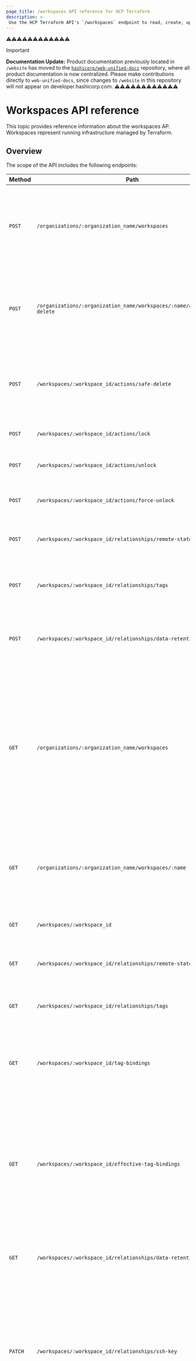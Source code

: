 ```yaml
---
page_title: /workspaces API reference for HCP Terraform
description: >-
 Use the HCP Terraform API's `/workspaces` endpoint to read, create, update, lock, unlock, and delete workspaces and manage SSH keys, tags, and remote state consumers.
---
```


⚠️⚠️⚠️⚠️⚠️⚠️⚠️⚠️⚠️⚠️⚠️⚠️
> [!IMPORTANT]  
> **Documentation Update:** Product documentation previously located in `/website` has moved to the [`hashicorp/web-unified-docs`](https://github.com/hashicorp/web-unified-docs) repository, where all product documentation is now centralized. Please make contributions directly to `web-unified-docs`, since changes to `/website` in this repository will not appear on developer.hashicorp.com.
⚠️⚠️⚠️⚠️⚠️⚠️⚠️⚠️⚠️⚠️⚠️⚠️

[200]: https://developer.mozilla.org/en-US/docs/Web/HTTP/Status/200

[201]: https://developer.mozilla.org/en-US/docs/Web/HTTP/Status/201

[202]: https://developer.mozilla.org/en-US/docs/Web/HTTP/Status/202

[204]: https://developer.mozilla.org/en-US/docs/Web/HTTP/Status/204

[400]: https://developer.mozilla.org/en-US/docs/Web/HTTP/Status/400

[401]: https://developer.mozilla.org/en-US/docs/Web/HTTP/Status/401

[403]: https://developer.mozilla.org/en-US/docs/Web/HTTP/Status/403

[404]: https://developer.mozilla.org/en-US/docs/Web/HTTP/Status/404

[409]: https://developer.mozilla.org/en-US/docs/Web/HTTP/Status/409

[412]: https://developer.mozilla.org/en-US/docs/Web/HTTP/Status/412

[422]: https://developer.mozilla.org/en-US/docs/Web/HTTP/Status/422

[429]: https://developer.mozilla.org/en-US/docs/Web/HTTP/Status/429

[500]: https://developer.mozilla.org/en-US/docs/Web/HTTP/Status/500

[504]: https://developer.mozilla.org/en-US/docs/Web/HTTP/Status/504

[JSON API document]: /terraform/cloud-docs/api-docs#json-api-documents

[JSON API error object]: https://jsonapi.org/format/#error-objects

[speculative plans]: /terraform/cloud-docs/run/remote-operations#speculative-plans

# Workspaces API reference

This topic provides reference information about the workspaces AP. Workspaces represent running infrastructure managed by Terraform.

## Overview

The scope of the API includes the following endpoints:

| Method | Path | Action |
| --- | --- | --- |
| `POST` | `/organizations/:organization_name/workspaces` | Call this endpoint to [create a workspace](#create-a-workspace). You can apply tags stored as key-value pairs when creating the workspace. |
| `POST` | `/organizations/:organization_name/workspaces/:name/actions/safe-delete` | Call this endpoint to [safely delete a workspace](#safe-delete-a-workspace) by querying the organization and workspace names. |
| `POST` | `/workspaces/:workspace_id/actions/safe-delete` | Call this endpoint [safely delete a workspace](#safe-delete-a-workspace) by querying the workspace ID. |
|`POST`  | `/workspaces/:workspace_id/actions/lock` | Call this endpoint to [lock a workspace](#lock-a-workspace). |
| `POST` | `/workspaces/:workspace_id/actions/unlock` | Call this endpoint to [unlock a workspace](#unlock-a-workspace).| 
| `POST` | `/workspaces/:workspace_id/actions/force-unlock` | Call this endpoint to [force a workspace to unlock](#force-unlock-a-workspace). |
| `POST` | `/workspaces/:workspace_id/relationships/remote-state-consumers` | Call this endpoint to [add remote state consumers](#get-remote-state-consumers). |
| `POST` | `/workspaces/:workspace_id/relationships/tags` | Call this endpoint to [bind flat string tags to an existing workspace](#add-tags-to-a-workspace). |
| `POST` | `/workspaces/:workspace_id/relationships/data-retention-policy` | Call this endpoint to [show the workspace data retention policy](#show-data-retention-policy). |
| `GET` | `/organizations/:organization_name/workspaces` | Call this endpoint to [list existing workspaces](#list-workspaces). Each project in the response contains a link to `effective-tag-bindings` and `tag-bindings` collections. You can filter the response by tag keys and values using a query string parameter. |
| `GET` | `/organizations/:organization_name/workspaces/:name` | Call this endpoint to [show workspace details](#show-workspace) by querying the organization and workspace names. |
| `GET` | `/workspaces/:workspace_id` | Call this endpoint to [show workspace details](#show-workspace). |
| `GET` | `/workspaces/:workspace_id/relationships/remote-state-consumers` | Call this endpoint to [list remote state consumers](#get-remote-state-consumers). |
| `GET` | `/workspaces/:workspace_id/relationships/tags` | Call this endpoint to [list flat string workspace tags](#get-tags). |
| `GET` | `/workspaces/:workspace_id/tag-bindings` | Call this endpoint to [list workspace key-value tags](#get-tags) bound directly to this workspace. |
| `GET` | `/workspaces/:workspace_id/effective-tag-bindings` | Call this endpoint to [list all workspace key-value tags](#get-tags), including both those bound directly to the workspace as well as those inherited from the parent project. |
| `GET` | `/workspaces/:workspace_id/relationships/data-retention-policy` | Call this endpoint to [show the workspace data retention policy](#show-data-retention-policy). <alert enterprise/> |
| `PATCH` | `/workspaces/:workspace_id/relationships/ssh-key` | Call this endpoint to manage SSH key assignments for workspaces. Refer to [Assign an SSH key to a workspace](#assign-an-ssh-key-to-a-workspace) and [Unassign an SSH key from a workspace](#unassign-an-ssh-key-from-a-workspace) for instructions. |
| `PATCH` | `/workspaces/:workspace_id` | Call this endpoint to [update a workspace](#update-a-workspace). You can apply tags stored as key-value pairs when updating the workspace. |
| `PATCH` | `/organizations/:organization_name/workspaces/:name` | Call this endpoint to [update a workspace](#update-a-workspace) by querying the organization and workspace names. |
| `PATCH` | `/workspaces/:workspace_id/relationships/remote-state-consumers` | Call this endpoint to [replace remote state consumers](#replace-remote-state-consumers). |
| `DELETE` | `/workspaces/:workspace_id/relationships/remote-state-consumers` | Call this endpoint to [delete remote state consumers](#delete-remote-state-consumers). |
| `DELETE` | `/workspaces/:workspace_id/relationships/tags` | Call this endpoint to [delete flat string workspace tags](#remove-tags-from-workspace) from the workspace. |
| `DELETE` | `/workspaces/:workspace_id/relationships/data-retention-policy` | Call this endpoint to [remove a workspace data retention policy](#remove-data-retention-policy). |
| `DELETE` | `/workspaces/:workspace_id` | Call this endpoint to [force delete a workspace](#force-delete-a-workspace), which deletes the workspace without first checking for managed resources.|
| `DELETE` | `/organizations/:organization_name/workspaces/:name` | Call this endpoint to [force delete a workspace](#force-delete-a-workspace), which deletes the workspace without first checking for managed resources, by querying the organization and workspace names. |

## Requirements

- You must be a member of a team with the **Read** permission enabled for Terraform runs to view workspaces.
- You must be a member of a team with the **Admin** permissions enabled on the workspace to change settings and force-unlock it.
- You must be a member of a team with the **Lock/unlock** permission enabled to lock and unlock the workspace.
- You must meet one of the following requirements to create a workspace:
  - Be the team owner
  - Be on a team with the **Manage all workspaces** permission enabled
  - Present an [organization API token](/terraform/cloud-docs/users-teams-organizations/api-tokens#organization-api-tokens) when calling the API.

Refer to [Workspace Permissions](/terraform/cloud-docs/users-teams-organizations/permissions#workspace-permissions) for additional information.


[permissions-citation]: #intentionally-unused---keep-for-maintainers

## Create a Workspace

Use the following endpoint to create a new workspace:

`POST /organizations/:organization_name/workspaces`

| Parameter | Description |
| -------------------- | ------------------------------------------------------------------------------------------------------------------------------------------------------------------------ |
| `:organization_name` | The name of the organization to create the workspace in. The organization must already exist in the system, and the user must have permissions to create new workspaces. |



### Request Body

This POST endpoint requires a JSON object with the following properties as a request payload.

Properties without a default value are required.

By supplying the necessary attributes under a `vcs-repository` object, you can create a workspace that is configured against a VCS Repository.

| Key path | Type | Default | Description |
|--- | --- | ---| ---|
| `data.type` | string  | none | Must be `"workspaces"`. |
| `data.attributes.name` | string  | none | The name of the workspace. Workspace names can only include letters, numbers, `-`, and `_`. The name a unique identifier n the organization. |
| `data.attributes.agent-pool-id` | string  | none | Required when `execution-mode` is set to `agent`. The ID of the agent pool belonging to the workspace's organization. This value must not be specified if `execution-mode` is set to `remote` or `local` or if `operations` is set to `true`. |
| `data.attributes.allow-destroy-plan` | boolean | `true` | Whether destroy plans can be queued on the workspace. |
| `data.attributes.assessments-enabled`           | boolean | `false`   | (previously `drift-detection`) Whether or not HCP Terraform performs health assessments for the workspace. May be overridden by the organization setting `assessments-enforced`. Only available for Plus tier organizations, in workspaces running Terraform version 0.15.4+ and operating in [Remote execution mode](/terraform/cloud-docs/workspaces/settings#execution-mode). |
| `data.attributes.auto-apply` | boolean | `false`   | Whether to automatically apply changes when a Terraform plan is successful in runs initiated by VCS, UI or CLI, [with some exceptions](/terraform/cloud-docs/workspaces/settings#auto-apply-and-manual-apply). |
| `data.attributes.auto-apply-run-trigger`        | boolean | `false`   | Whether to automatically apply changes when a Terraform plan is successful in runs initiated by run triggers. |
| `data.attributes.auto-destroy-at` | string  | (nothing) | Timestamp when the next scheduled destroy run will occur, refer to [Scheduled Destroy](/terraform/cloud-docs/workspaces/settings/deletion#automatically-destroy). |
| `data.attributes.auto-destroy-activity-duration`| string  | (nothing) | Value and units for [automatically scheduled destroy runs based on workspace activity](/terraform/cloud-docs/workspaces/settings/deletion#automatically-destroy). Valid values are greater than 0 and four digits or less. Valid units are `d` and `h`. For example, to queue destroy runs after fourteen days of inactivity set `auto-destroy-activity-duration: "14d"`. |
| `data.attributes.description` | string  | (nothing) | A description for the workspace. |
| `data.attributes.execution-mode`                | string  | (nothing) | Which [execution mode](/terraform/cloud-docs/workspaces/settings#execution-mode) to use. Valid values are `remote`, `local`, and `agent`. When set to `local`, the workspace will be used for state storage only. This value _must not_ be specified if `operations` is specified, and _must_ be specified if `setting-overwrites.execution-mode` is set to `true`. |
| `data.attributes.file-triggers-enabled` | boolean | `true` | Whether to filter runs based on the changed files in a VCS push. If enabled, it uses either `trigger-prefixes` in conjunction with `working_directory` or `trigger-patterns` to describe the set of changed files that will start a run. If disabled, any push triggers a run. |
| `data.attributes.global-remote-state`           | boolean | `false`   | Whether the workspace should allow all workspaces in the organization to [access its state data](/terraform/cloud-docs/workspaces/state) during runs. If `false`, then only specifically approved workspaces can access its state. Manage allowed workspaces using the [Remote State Consumers](/terraform/cloud-docs/api-docs/workspaces#get-remote-state-consumers) endpoints, documented later on this page. Terraform Enterprise admins can choose the default value for new workspaces if this attribute is omitted. |
| `data.attributes.operations` | boolean | `true`    | **DEPRECATED** Use `execution-mode` instead. Whether to use remote execution mode. When set to `false`, the workspace will be used for state storage only. This value must not be specified if `execution-mode` is specified. |
| `data.attributes.queue-all-runs` | boolean | `false`   | Whether runs should be queued immediately after workspace creation. When set to false, runs triggered by a VCS change will not be queued until at least one run is manually queued. |
| `data.attributes.source-name` | string  | none | A friendly name for the application or client creating this workspace. If set, this will be displayed on the workspace as "Created via `<SOURCE NAME>`". |
| `data.attributes.source-url` | string  | none | A URL for the application or client creating this workspace. This can be the URL of a related resource in another app, or a link to documentation or other info about the client. |
| `data.attributes.speculative-enabled`           | boolean | `true`      | Whether this workspace allows automatic [speculative plans][]. Setting this to `false` prevents HCP Terraform from running plans on pull requests, which can improve security if the VCS repository is public or includes untrusted contributors. It doesn't prevent manual speculative plans via the CLI or the runs API.  |
| `data.attributes.terraform-version` | string  | latest release | Specifies the version of Terraform to use for this workspace. You can specify an exact version or a [version constraint](/terraform/language/expressions/version-constraints) such as `~> 1.0.0`. If you specify a constraint, the workspace always uses the newest release that meets that constraint. If omitted when creating a workspace, this defaults to the latest released version. |
| `data.attributes.trigger-patterns` | array   | `[]`      | List of glob patterns that describe the files HCP Terraform monitors for changes. Trigger patterns are always appended to the root directory of the repository.  |
| `data.attributes.trigger-prefixes`               | array   | `[]`      | List of trigger prefixes that describe the paths HCP Terraform monitors for changes, in addition to the working directory. Trigger prefixes are always appended to the root directory of the repository. HCP Terraform starts a run when files are changed in any directory path matching the provided set of prefixes. |
| `data.attributes.vcs-repo.branch`               | string  | repository's default branch | The repository branch that Terraform executes from. If omitted or submitted as an empty string, this defaults to the repository's default branch. |
| `data.attributes.vcs-repo.identifier` | string  | none | A reference to your VCS repository in the format :org/:repo where :org and :repo refer to the organization and repository in your VCS provider. The format for Azure DevOps is `:org/:project/_git/:repo`. |
| `data.attributes.vcs-repo.ingress-submodules`   | boolean | `false`   | Whether submodules should be fetched when cloning the VCS repository. |
| `data.attributes.vcs-repo.oauth-token-id`       | string  | none | Specifies the VCS OAuth connection and token. Call the [`oauth-tokens`](/terraform/cloud-docs/api-docs/oauth-tokens) endpoint to retrieve the OAuth ID. |
| `data.attributes.vcs-repo.tags-regex`           | string  | none | A regular expression used to match Git tags. HCP Terraform triggers a run when this value is present and a VCS event occurs that contains a matching Git tag for the regular expression.|
| `data.attributes.vcs-repo` | object  | none | Settings for the workspace's VCS repository. If omitted, the workspace is created without a VCS repo. If included, you must specify at least the `oauth-token-id` and `identifier` keys. |
| `data.attributes.working-directory`             | string  | (nothing) | A relative path that Terraform will execute within. This defaults to the root of your repository and is typically set to a subdirectory matching the environment when multiple environments exist within the same repository. |
| `data.attributes.setting-overwrites` | object  | none |   The keys in this object are attributes that have project-level defaults. Each attribute key stores a boolean value which is `true` by default. To overwrite the default inherited value, set an attribute's value to `false`. For example, to set `execution-mode` as the project default, set `setting-overwrites.execution-mode` to `false`. |
| `data.relationships` | object | none | Specifies a group of workspace associations. |
| `data.relationships.project.data.id` | string  | default project | The ID of the project to create the workspace in. If left blank, Terraform creates the workspace in the organization's default project. You must have permission to create workspaces in the project, either by organization-level permissions or team admin access to a specific project. |
| `data.relationships.tag-bindings.data`          | list of objects | none | Specifies a list of tags to attach to the workspace. |
| `data.relationships.tag-bindings.data.type`     | string | none | Must be `tag-bindings` for each object in the list. |
| `data.relationships.tag-bindings.data.attributes.key`   | string | none | Specifies the tag key for each object in the list. |
| `data.relationships.tag-bindings.data.attributes.value` | string | none | Specifies the tag value for each object in the list. |


### Sample Payload

_Without a VCS repository_

```json
{
  "data": {
    "attributes": {
      "name": "workspace-1"
    },
    "type": "workspaces"
  }
}
```

_With Key/Value Tags_

```json
{
  "data": {
    "attributes": {
      "name": "workspace-1"
    },
    "type": "workspaces",
    "relationships": {
      "tag-bindings": {
          "data": [{
            "type": "tag-bindings",
            "attributes": { "key": "env", "value": "test"}
          }]
      }
    }
  }
}
```

_With a VCS repository_

```json
{
  "data": {
    "attributes": {
      "name": "workspace-2",
      "terraform_version": "0.11.1",
      "working-directory": "",
      "vcs-repo": {
        "identifier": "example/terraform-test-proj",
        "oauth-token-id": "ot-hmAyP66qk2AMVdbJ",
        "branch": "",
        "tags-regex": null
      }
    },
    "type": "workspaces"
  }
}
```
_Using Git Tags_

HCP Terraform triggers a run when you push a Git tag that matches the regular expression (SemVer): `1.2.3`, `22.33.44`, etc.

```json
{
  "data": {
    "attributes": {
      "name": "workspace-3",
      "terraform_version": "0.12.1",
      "file-triggers-enabled": false,
      "working-directory": "/networking",
      "vcs-repo": {
        "identifier": "example/terraform-test-proj-monorepo",
        "oauth-token-id": "ot-hmAyP66qk2AMVdbJ",
        "branch": "",
        "tags-regex": "\d+.\d+.\d+"
      }
    },
    "type": "workspaces"
  }
}
```

_For a monorepo using trigger prefixes_

A run will be triggered in this workspace when changes are detected in any of the specified directories: `/networking`, `/modules`, or `/vendor`.

```json
{
  "data": {
    "attributes": {
      "name": "workspace-3",
      "terraform_version": "0.12.1",
      "file-triggers-enabled": true,
      "trigger-prefixes": ["/modules", "/vendor"],
      "working-directory": "/networking",
      "vcs-repo": {
        "identifier": "example/terraform-test-proj-monorepo",
        "oauth-token-id": "ot-hmAyP66qk2AMVdbJ",
        "branch": ""
      },
      "updated-at": "2017-11-29T19:18:09.976Z"
    },
    "type": "workspaces"
  }
}
```

_For a monorepo using trigger patterns_

A run will be triggered in this workspace when HCP Terraform detects any of the following changes:
- A file with the extension `tf` in any directory structure in which the last folder is named `networking` (e.g., `root/networking` and `root/module/networking`)
- Any file changed in the folder `/base`, no subfolders are included
- Any file changed in the folder `/submodule` and all of its subfolders

```json
{
  "data": {
    "attributes": {
      "name": "workspace-4",
      "terraform_version": "1.2.2",
      "file-triggers-enabled": true,
      "trigger-patterns": ["/**/networking/*.tf", "/base/*", "/submodule/**/*"],
      "vcs-repo": {
        "identifier": "example/terraform-test-proj-monorepo",
        "oauth-token-id": "ot-hmAyP66qk2AMVdbJ",
        "branch": ""
      },
      "updated-at": "2022-06-09T19:18:09.976Z"
    },
    "type": "workspaces"
  }
}
```

_Using HCP Terraform agents_

[HCP Terraform agents](/terraform/cloud-docs/api-docs/agents) allow HCP Terraform to communicate with isolated, private, or on-premises infrastructure.

```json
{
  "data": {
    "attributes": {
      "name":"workspace-1",
      "execution-mode": "agent",
      "agent-pool-id": "apool-ZjT6A7mVFm5WHT5a"
    }
  },
  "type": "workspaces"
}
```

_Using a project-level default execution mode_

```json
{
  "data": {
    "attributes": {
      "name":"workspace-with-default",
      "setting-overwrites": {
        "execution-mode": false
      }
    }
  },
  "type": "workspaces"
}

```

_With a project_

```json
{
  "data": {
    "type": "workspaces",
    "attributes": {
      "name": "workspace-in-project"
    },
    "relationships": {
      "project": {
        "data": {
          "type": "projects",
          "id": "prj-jT92VLSFpv8FwKtc"
        }
      }
    }
  }
}
```

_With key-value tags_

```json
{
  "data": {
    "type": "workspaces",
    "attributes": {
      "name": "workspace-in-project"
    }
  }
}
```

### Sample Request

```shell-session
$ curl \
  --header "Authorization: Bearer $TOKEN" \
  --header "Content-Type: application/vnd.api+json" \
  --request POST \
  --data @payload.json \
  https://app.terraform.io/api/v2/organizations/my-organization/workspaces
```

### Sample Response

_Without a VCS repository_

**Note:** The `assessments-enabled` property is only accepted by or returned from HCP Terraform.

@include 'api-code-blocks/workspace.mdx'

_With a VCS repository_

@include 'api-code-blocks/workspace-with-vcs.mdx'


_With a project_

```json
{
  "data": {
    "id": "ws-HRkJLSYWF97jucqQ",
    "type": "workspaces",
    "attributes": {
      "allow-destroy-plan": true,
      "auto-apply": false,
      "auto-apply-run-trigger": false,
      "auto-destroy-at": null,
      "auto-destroy-activity-duration": null,
      "created-at": "2022-12-05T20:57:13.829Z",
      "environment": "default",
      "locked": false,
      "locked-reason": "",
      "name": "workspace-in-project",
      "queue-all-runs": false,
      "speculative-enabled": true,
      "structured-run-output-enabled": true,
      "terraform-version": "1.3.5",
      "working-directory": null,
      "global-remote-state": true,
      "updated-at": "2022-12-05T20:57:13.829Z",
      "resource-count": 0,
      "apply-duration-average": null,
      "plan-duration-average": null,
      "policy-check-failures": null,
      "run-failures": null,
      "workspace-kpis-runs-count": null,
      "latest-change-at": "2022-12-05T20:57:13.829Z",
      "operations": true,
      "execution-mode": "remote",
      "vcs-repo": null,
      "vcs-repo-identifier": null,
      "permissions": {
        "can-update": true,
        "can-destroy": true,
        "can-queue-run": true,
        "can-read-variable": true,
        "can-update-variable": true,
        "can-read-state-versions": true,
        "can-read-state-outputs": true,
        "can-create-state-versions": true,
        "can-queue-apply": true,
        "can-lock": true,
        "can-unlock": true,
        "can-force-unlock": true,
        "can-read-settings": true,
        "can-manage-tags": true,
        "can-manage-run-tasks": false,
        "can-force-delete": true,
        "can-manage-assessments": true,
        "can-read-assessment-results": true,
        "can-queue-destroy": true
      },
      "actions": {
        "is-destroyable": true
      },
      "description": null,
      "file-triggers-enabled": true,
      "trigger-prefixes": [],
      "trigger-patterns": [],
      "assessments-enabled": false,
      "last-assessment-result-at": null,
      "source": "tfe-api",
      "source-name": null,
      "source-url": null,
      "tag-names": [],
      "setting-overwrites": {
        "execution-mode": false,
        "agent-pool": false
      }
    },
    "relationships": {
      "organization": {
        "data": {
          "id": "my-organization",
          "type": "organizations"
        }
      },
      "current-run": {
        "data": null
      },
      "effective-tag-bindings": {
        "links": {
          "related": "/api/v2/workspaces/ws-HRkJLSYWF97jucqQ/effective-tag-bindings"
        }
      },
      "latest-run": {
        "data": null
      },
      "outputs": {
        "data": []
      },
      "remote-state-consumers": {
        "links": {
          "related": "/api/v2/workspaces/ws-HRkJLSYWF97jucqQ/relationships/remote-state-consumers"
        }
      },
      "current-state-version": {
        "data": null
      },
      "current-configuration-version": {
        "data": null
      },
      "agent-pool": {
        "data": null
      },
      "readme": {
        "data": null
      },
      "project": {
        "data": {
          "id": "prj-jT92VLSFpv8FwKtc",
          "type": "projects"
        }
      },
      "current-assessment-result": {
        "data": null
      },
      "tag-bindings": {
        "links": {
          "related": "/api/v2/workspaces/ws-HRkJLSYWF97jucqQ/tag-bindings"
        }
      },
      "vars": {
        "data": []
      },
    },
    "links": {
      "self": "/api/v2/organizations/my-organization/workspaces/workspace-in-project"
    }
  }
}
```

## Update a Workspace

Use one of the following endpoint to update a workspace:

- `PATCH /organizations/:organization_name/workspaces/:name`
- `PATCH /workspaces/:workspace_id`

| Parameter       | Description                       |
| --------------- | --------------------------------- |
| `:workspace_id` | The ID of the workspace to update |
| `:organization_name` | The name of the organization the workspace belongs to. |
| `:name` | The name of the workspace to update. Workspace names are unique identifiers in the organization and can only include letters, numbers, `-`, and `_`. |


### Request Body

These PATCH endpoints require a JSON object with the following properties as a request payload.

Properties without a default value are required.

| Key path                                      | Type           | Default          | Description                                                                                                                                                                                                                                                                                                                                                                                                                                                                     |
|-----------------------------------------------|----------------|------------------|---------------------------------------------------------------------------------------------------------------------------------------------------------------------------------------------------------------------------------------------------------------------------------------------------------------------------------------------------------------------------------------------------------------------------------------------------------------------------------|
| `data.type`                                   | string         |                  | Must be `"workspaces"`.                                                                                                                                                                                                                                                                                                                                                                                                                                                         |
| `data.attributes.name`                        | string         | (previous value) | A new name for the workspace, which can only include letters, numbers, `-`, and `_`. This will be used as an identifier and must be unique in the organization. **Warning:** Changing a workspace's name changes its URL in the API and UI.                                                                                                                                                                                                                                     |
| `data.attributes.agent-pool-id`               | string         | (previous value) | Required when `execution-mode` is set to `agent`. The ID of the agent pool belonging to the workspace's organization. This value must not be specified if `execution-mode` is set to `remote` or `local` or if `operations` is set to `true`.                                                                                                                                                                                                                                   |
| `data.attributes.allow-destroy-plan`          | boolean        | (previous value) | Whether destroy plans can be queued on the workspace.                                                                                                                                                                                                                                                                                                                                                                                                                           |
| `data.attributes.assessments-enabled`         | boolean        | `false`          | (previously `drift-detection`) Whether or not HCP Terraform performs health assessments for the workspace. May be overridden by the organization setting `assessments-enforced`. Only available for Plus tier organizations, in workspaces running Terraform version 0.15.4+ and operating in [Remote execution mode](/terraform/cloud-docs/workspaces/settings#execution-mode).                                                                                               |
| `data.attributes.auto-apply`                  | boolean        | (previous value) | Whether to automatically apply changes when a Terraform plan is successful in runs initiated by VCS, UI or CLI, [with some exceptions](/terraform/cloud-docs/workspaces/settings#auto-apply-and-manual-apply).                                                                                                                                                                                                                                                                                                      |
| `data.attributes.auto-apply-run-trigger`      | boolean        | (previous value) | Whether to automatically apply changes when a Terraform plan is successful in runs initiated by run triggers.                                                                                                                                                                                                                                                                                                    |
| `data.attributes.auto-destroy-at`             | string         | (previous value) | Timestamp when the next scheduled destroy run will occur, refer to [Scheduled Destroy](/terraform/cloud-docs/workspaces/settings/deletion#automatically-destroy).                                                                                                                                                                                                                                                                                                               |
| `data.attributes.auto-destroy-activity-duration`| string       | (previous value) | Value and units for [automatically scheduled destroy runs based on workspace activity](/terraform/cloud-docs/workspaces/settings/deletion#automatically-destroy). Valid values are greater than 0 and four digits or less. Valid units are `d` and `h`. For example, to queue destroy runs after fourteen days of inactivity set `auto-destroy-activity-duration: "14d"`.                                                                                                       |
| `data.attributes.description`                 | string         | (previous value) | A description for the workspace.                                                                                                                                                                                                                                                                                                                                                                                                                                                |
| `data.attributes.execution-mode`              | string         | (previous value) | Which [execution mode](/terraform/cloud-docs/workspaces/settings#execution-mode) to use. Valid values are `remote`, `local`, and `agent`. When set to `local`, the workspace will be used for state storage only. This value _must not_ be specified if `operations` is specified, and _must_ be specified if `setting-overwrites.execution-mode` is set to `true`.                                                                                                                                                                                                |
| `data.attributes.file-triggers-enabled`       | boolean        | (previous value) | Whether to filter runs based on the changed files in a VCS push. If enabled, it uses either `trigger-prefixes` in conjunction with `working_directory` or `trigger-patterns` to describe the set of changed files that will start a run. If disabled, any push will trigger a run.                                                                                                                                                                                              |
| `data.attributes.global-remote-state`         | boolean        | (previous value) | Whether the workspace should allow all workspaces in the organization to [access its state data](/terraform/cloud-docs/workspaces/state) during runs. If `false`, then only specifically approved workspaces can access its state. Manage allowed workspaces using the [Remote State Consumers](/terraform/cloud-docs/api-docs/workspaces#get-remote-state-consumers) endpoints, documented later on this page.                                                                 |
| `data.attributes.operations`                  | boolean        | (previous value) | **DEPRECATED** Use `execution-mode` instead. Whether to use remote execution mode. When set to `false`, the workspace will be used for state storage only. This value must not be specified if `execution-mode` is specified.                                                                                                                                                                                                                                                   |
| `data.attributes.queue-all-runs`              | boolean        | (previous value) | Whether runs should be queued immediately after workspace creation. When set to false, runs triggered by a VCS change will not be queued until at least one run is manually queued.                                                                                                                                                                                                                                                                                             |
| `data.attributes.speculative-enabled`         | boolean        | (previous value) | Whether this workspace allows automatic [speculative plans][]. Setting this to `false` prevents HCP Terraform from running plans on pull requests, which can improve security if the VCS repository is public or includes untrusted contributors. It doesn't prevent manual speculative plans via the CLI or the runs API.                                                                                                                                                    |
| `data.attributes.terraform-version`           | string         | (previous value) | The version of Terraform to use for this workspace. This can be either an exact version or a [version constraint](/terraform/language/expressions/version-constraints) (like `~> 1.0.0`); if you specify a constraint, the workspace will always use the newest release that meets that constraint.                                                                                                                                                                             |
| `data.attributes.trigger-patterns`            | array          | (previous value) | List of glob patterns that describe the files HCP Terraform monitors for changes. Trigger patterns are always appended to the root directory of the repository.                                                                                                                                                                                                                                                                                                               |
| `data.attributes.trigger-prefixes`            | array          | (previous value) | List of trigger prefixes that describe the paths HCP Terraform monitors for changes, in addition to the working directory. Trigger prefixes are always appended to the root directory of the repository. HCP Terraform will start a run when files are changed in any directory path matching the provided set of prefixes.                                                                                                                                                 |
| `data.attributes.vcs-repo.branch`             | string         | (previous value) | The repository branch that Terraform will execute from.                                                                                                                                                                                                                                                                                                                                                                                                                         |
| `data.attributes.vcs-repo.identifier`         | string         | (previous value) | A reference to your VCS repository in the format :org/:repo where :org and :repo refer to the organization and repository in your VCS provider. The format for Azure DevOps is `:org/:project/_git/:repo`.                                                                                                                                                                                                                                                                      |
| `data.attributes.vcs-repo.ingress-submodules` | boolean        | (previous value) | Whether submodules should be fetched when cloning the VCS repository.                                                                                                                                                                                                                                                                                                                                                                                                           |
| `data.attributes.vcs-repo.oauth-token-id`     | string  |         | The VCS Connection (OAuth Connection + Token) to use as identified. Get this ID from the [oauth-tokens](/terraform/cloud-docs/api-docs/oauth-tokens) endpoint. You can not specify this value if `github-app-installation-id` is specified.                                                                                                                                                                                                                                                     |
| `data.attributes.vcs-repo.github-app-installation-id` | string |  | The VCS Connection GitHub App Installation to use. Find this ID on the account settings page. Requires previously authorizing the GitHub App and generating a user-to-server token. Manage the token from **Account Settings** within HCP Terraform. You can not specify this value if `oauth-token-id` is specified.                                                                                                                                                                               |
| `data.attributes.vcs-repo.tags-regex`         | string         | (previous value) | A regular expression used to match Git tags. HCP Terraform triggers a run when this value is present and a VCS event occurs that contains a matching Git tag for the regular expression.                                                                                                                                                                                                                                                                                      |
| `data.attributes.vcs-repo`                    | object or null | (previous value) | To delete a workspace's existing VCS repo, specify `null` instead of an object. To modify a workspace's existing VCS repo, include whichever of the keys below you wish to modify. To add a new VCS repo to a workspace that didn't previously have one, include at least the `oauth-token-id` and `identifier` keys.                                                                                                                                                           |
| `data.attributes.working-directory`           | string         | (previous value) | A relative path that Terraform will execute within. This defaults to the root of your repository and is typically set to a subdirectory matching the environment when multiple environments exist within the same repository.                                                                                                                                                                                                                                                   |
| `data.attributes.setting-overwrites`          | object  |      |  The keys in this object are attributes that have project-level defaults. Each attribute key stores a boolean value which is `true` by default. To overwrite the default inherited value, set an attribute's value to `false`. For example, to set `execution-mode` as the project default, you set `setting-overwrites.execution-mode = false`.       |
| `data.relationships` | object | none | Specifies a group of workspace relationships. |
| `data.relationships.project.data.id`          | string         | existing value | The ID of the project to move the workspace to. If left blank or unchanged, the workspace will not be moved. You must have admin permissions on both the source project and destination project in order to move a workspace between projects. |
| `data.relationships.tag-bindings.data`        | list of objects | none | Specifies a list of tags to attach to the workspace. |
| `data.relationships.tag-bindings.data.type`   | string | none | Must be `tag-bindings` for each object in the list. |
| `data.relationships.tag-bindings.data.attributes.key`   | string | none | Specifies the tag key for each object in the list. |
| `data.relationships.tag-bindings.data.attributes.value` | string | none | Specifies the tag value for each object in the list. |

### Sample Payload

```json
{
  "data": {
    "attributes": {
      "name": "workspace-2",
      "resource-count": 0,
      "terraform_version": "0.11.1",
      "working-directory": "",
      "vcs-repo": {
        "identifier": "example/terraform-test-proj",
        "branch": "",
        "ingress-submodules": false,
        "oauth-token-id": "ot-hmAyP66qk2AMVdbJ"
      },
      "updated-at": "2017-11-29T19:18:09.976Z"
    },
    "relationships": {
      "project": {
        "data": {
          "type": "projects",
          "id": "prj-7HWWPGY3fYxztELU"
        }
      },
      "tag-bindings": {
        "data": [
          {
            "type": "tag-bindings",
            "attributes": {
              "key": "environment",
              "value": "development"
            }
          },
        ]
      }
    },
    "type": "workspaces"
  }
}
```

### Sample Request

```shell-session
$ curl \
  --header "Authorization: Bearer $TOKEN" \
  --header "Content-Type: application/vnd.api+json" \
  --request PATCH \
  --data @payload.json \
  https://app.terraform.io/api/v2/organizations/my-organization/workspaces/workspace-2
```

### Sample Response

@include 'api-code-blocks/workspace-with-vcs.mdx'

## List workspaces

This endpoint lists workspaces in the organization.

`GET /organizations/:organization_name/workspaces`

| Parameter            | Description                                             |
| -------------------- | ------------------------------------------------------- |
| `:organization_name` | The name of the organization to list the workspaces of. |

### Query Parameters

This endpoint supports pagination [with standard URL query parameters](/terraform/cloud-docs/api-docs#query-parameters). Remember to percent-encode `[` as `%5B` and `]` as `%5D` if your tooling doesn't automatically encode URLs.

| Parameter                     | Description                                                                                                                                                                                                                                                                                                                                                                                                          |
|-------------------------------|----------------------------------------------------------------------------------------------------------------------------------------------------------------------------------------------------------------------------------------------------------------------------------------------------------------------------------------------------------------------------------------------------------------------|
| `page[number]`                | **Optional.** If omitted, the endpoint will return the first page.                                                                                                                                                                                                                                                                                                                                                   |
| `page[size]`                  | **Optional.** If omitted, the endpoint will return 20 workspaces per page.                                                                                                                                                                                                                                                                                                                                           |
| `search[name]`                | **Optional.** If specified, restricts results to workspaces with a name that matches the search string using a fuzzy search.                                                                                                                                                                                                                                                                                         |
| `search[tags]`                | **Optional.** If specified, restricts results to workspaces with that tag. If multiple comma separated values are specified, results matching all of the tags are returned.                                                                                                                                                                                                                                          |
| `search[exclude-tags]`        | **Optional.** If specified, results exclude workspaces with that tag. If multiple comma separated values are specified, workspaces with tags matching any of the tags are excluded.                                                                                                                                                                                                                                  |
| `search[wildcard-name]`       | **Optional.** If specified, restricts results to workspaces with partial matching, using `*` on prefix, suffix, or both. For example, `search[wildcard-name]=*-prod` returns all workspaces ending in `-prod`, `search[wildcard-name]=prod-*` returns all workspaces beginning with `prod-`, and `search[wildcard-name]=*-prod-*` returns all workspaces with substring `-prod-` regardless of prefix and/or suffix. |
| `sort`                        | **Optional.** Allows sorting the organization's workspaces by a provided value. You can sort by `"name"`, `"current-run.created-at"` (the time of the current run), and `"latest-change-at"` (the creation time of the latest state version or the workspace itself if no state version exists). Prepending a hyphen to the sort parameter reverses the order. For example, `"-name"` sorts by name in reverse alphabetical order. If omitted, the default sort order is arbitrary but stable. |
| `filter[project][id]`         | **Optional.** If specified, restricts results to workspaces in the specific project.                                                                                                                                                                                                                                                                                                                                 |
| `filter[current-run][status]` | **Optional.** If specified, restricts results to workspaces that match the status of a current run.                                                                                                                                                                                                                                                                                                                  |
| `filter[tagged][i][key]`      | **Optional.** If specified, restricts results to workspaces that are tagged with the provided key. Use a value of "0" for `i` if you are only using a single filter. For multiple tag filters, use an incrementing integer value for each filter. Multiple tag filters will be combined together with a logical AND when filtering results. |
| `filter[tagged][i][value]`    | **Optional.** If specified, restricts results to workspaces that are tagged with the provided value. This is useful when combined with a `key` filter for more specificity. Use a value of "0" for `i` if you are only using a single filter. For multiple tag filters, use an incrementing integer value for each filter. Multiple tag filters will be combined together with a logical AND when filtering results. |

### Sample Request

```shell-session
$ curl \
  --header "Authorization: Bearer $TOKEN" \
  --header "Content-Type: application/vnd.api+json" \
  https://app.terraform.io/api/v2/organizations/my-organization/workspaces
```

_With multiple tag filters_

```shell-session
$ curl \
  --header "Authorization: Bearer $TOKEN" \
  --header "Content-Type: application/vnd.api+json" \
  https://app.terraform.io/api/v2/organizations/my-organization/workspaces?filter%5B%tagged5D%5B0%5D%5Bkey%5D=environment&filter%5B%tagged5D%5B0%5D%5Bvalue%5D=development&filter%5B%tagged5D%5B1%5D%5Bkey%5D=meets-compliance
```

### Sample Response

@include 'api-code-blocks/workspaces-list.mdx'

## Show workspace

Details on a workspace can be retrieved from two endpoints, which behave identically.

One refers to a workspace by its ID:

`GET /workspaces/:workspace_id`

| Parameter       | Description      |
| --------------- | ---------------- |
| `:workspace_id` | The workspace ID |

The other refers to a workspace by its name and organization:

`GET /organizations/:organization_name/workspaces/:name`

| Parameter            | Description                                                                                           |
| -------------------- | ----------------------------------------------------------------------------------------------------- |
| `:organization_name` | The name of the organization the workspace belongs to.                                                |
| `:name`              | The name of the workspace to show details for, which can only include letters, numbers, `-`, and `_`. |

### Workspace performance attributes

The following attributes are helpful in determining the overall health and performance of your workspace configuration.  These metrics refer to the **past 30 runs that have either resulted in an error or successfully applied**.

| Parameter                                  | Type   | Description                                                                             |
| ------------------------------------------ | ------ | --------------------------------------------------------------------------------------- |
| `data.attributes.apply-duration-average`   | number | This is the average time runs spend in the **apply** phase, represented in milliseconds |
| `data.attributes.plan-duration-average`    | number | This is the average time runs spend in the **plan** phase, represented in milliseconds  |
| `data.attributes.policy-check-failures`    | number | Reports the number of run failures resulting from a policy check failure                |
| `data.attributes.run-failures`             | number | Reports the number of failed runs                                                       |
| `data.attributes.workspace-kpis-run-count` | number | Total number of runs taken into account by these metrics                                |

### Sample Request

```shell-session
$ curl \
  --header "Authorization: Bearer $TOKEN" \
  --header "Content-Type: application/vnd.api+json" \
  https://app.terraform.io/api/v2/organizations/my-organization/workspaces/workspace-1
```

### Sample Response

@include 'api-code-blocks/workspace.mdx'

## Safe Delete a workspace

When you delete an HCP Terraform workspace with resources, Terraform can no longer track or manage that infrastructure. During a safe delete, HCP Terraform only deletes the workspace if it is not managing resources.

You can safe delete a workspace using two endpoints that behave identically. The first endpoint identifies a workspace with the workspace ID, and the other identifies the workspace by its name and organization.

`POST /workspaces/:workspace_id/actions/safe-delete`

| Parameter       | Description                       |
| --------------- | --------------------------------- |
| `:workspace_id` | The ID of the workspace to delete. |

`POST /organizations/:organization_name/workspaces/:name/actions/safe-delete`

| Parameter            | Description                                                                                 |
| -------------------- | ------------------------------------------------------------------------------------------- |
| `:organization_name` | The name of the workspace's organization.                                      |
| `:name`              | The name of the workspace to delete, which can only include letters, numbers, `-`, and `_`. |

| Status  | Response                  | Reason(s)                                                             |
| ------- | --------------------------| --------------------------------------------------------------------- |
| [204][] | No Content                | Successfully deleted the workspace                                    |
| [404][] | [JSON API error object][] | Workspace not found, or user unauthorized to perform workspace delete |
| [409][] | [JSON API error object][] | Workspace is not safe to delete because it is managing resources                                       |

## Force Delete a workspace

During a force delete, HCP Terraform removes the specified workspace without checking whether it is managing resources. We recommend using the [safe delete endpoint](#safe-delete-a-workspace) instead, when possible.

!> **Warning:** Terraform cannot track or manage the workspace's infrastructure after deletion. We recommend [destroying the workspace's infrastructure](/terraform/cloud-docs/run/modes-and-options#destroy-mode) before you delete it.

By default, only organization owners can force delete workspaces. Organization owners can also update [organization's settings](/terraform/cloud-docs/users-teams organizations/organizations#general) to let workspace admins force delete their own workspaces.

You can use two endpoints to force delete a workspace, which behave identically. One endpoint identifies the workspace with its workspace ID and the other endpoint identifies the workspace with its name and organization.

`DELETE /workspaces/:workspace_id`

| Parameter       | Description                       |
| --------------- | --------------------------------- |
| `:workspace_id` | The ID of the workspace to delete |

`DELETE /organizations/:organization_name/workspaces/:name`

| Parameter            | Description                                                                                 |
| -------------------- | ------------------------------------------------------------------------------------------- |
| `:organization_name` | The name of the organization the workspace belongs to.                                      |
| `:name`              | The name of the workspace to delete, which can only include letters, numbers, `-`, and `_`. |

| Status  | Response                  | Reason(s)                                                             |
| ------- | --------------------------| --------------------------------------------------------------------- |
| [204][] | No Content                | Successfully deleted the workspace                                    |
| [403][] | [JSON API error object][] | Not authorized to perform a force delete on the workspace             |
| [404][] | [JSON API error object][] | Workspace not found, or user unauthorized to perform workspace delete |

### Sample Request

```shell-session
$ curl \
  --header "Authorization: Bearer $TOKEN" \
  --header "Content-Type: application/vnd.api+json" \
  --request DELETE \
  https://app.terraform.io/api/v2/organizations/my-organization/workspaces/workspace-1
```

## Lock a workspace

This endpoint locks a workspace.

`POST /workspaces/:workspace_id/actions/lock`

| Parameter       | Description                                                                                                                                             |
| --------------- | ------------------------------------------------------------------------------------------------------------------------------------------------------- |
| `:workspace_id` | The workspace ID to lock. Obtain this from the [workspace settings](/terraform/cloud-docs/workspaces/settings) or the [Show Workspace](#show-workspace) endpoint. |

| Status  | Response                                     | Reason(s)                                                   |
| ------- | -------------------------------------------- | ----------------------------------------------------------- |
| [200][] | [JSON API document][] (`type: "workspaces"`) | Successfully locked the workspace                           |
| [404][] | [JSON API error object][]                    | Workspace not found, or user unauthorized to perform action |
| [409][] | [JSON API error object][]                    | Workspace already locked                                    |

### Request Body

This POST endpoint requires a JSON object with the following properties as a request payload.

Properties without a default value are required.

| Key path | Type   | Default | Description                           |
| -------- | ------ | ------- | ------------------------------------- |
| `reason` | string | `""`    | The reason for locking the workspace. |

### Sample Payload

```json
{
  "reason": "Locking workspace-1"
}
```

### Sample Request

```shell-session
$ curl \
  --header "Authorization: Bearer $TOKEN" \
  --header "Content-Type: application/vnd.api+json" \
  --request POST \
  --data @payload.json \
  https://app.terraform.io/api/v2/workspaces/ws-SihZTyXKfNXUWuUa/actions/lock
```

### Sample Response

@include 'api-code-blocks/workspace.mdx'

## Unlock a workspace

This endpoint unlocks a workspace. Unlocking a workspace sets the current state version to the latest finalized intermediate state version. If intermediate state versions are available, but HCP Terraform has not yet finalized the latest intermediate state version, the unlock will fail with a 503 response. For this particular error, it's recommended to retry the unlock operation for a short period of time until the platform finalizes the state version. If you must force-unlock a workspace under these conditions, ensure that state was saved successfully by inspecting the latest state version using the [State Version List API](/terraform/cloud-docs/api-docs/state-versions#list-state-versions-for-a-workspace)

`POST /workspaces/:workspace_id/actions/unlock`

| Parameter       | Description                                                                                                                                               |
| --------------- | --------------------------------------------------------------------------------------------------------------------------------------------------------- |
| `:workspace_id` | The workspace ID to unlock. Obtain this from the [workspace settings](/terraform/cloud-docs/workspaces/settings) or the [Show Workspace](#show-workspace) endpoint. |

| Status  | Response                                     | Reason(s)                                                   |
| ------- | -------------------------------------------- | ----------------------------------------------------------- |
| [200][] | [JSON API document][] (`type: "workspaces"`) | Successfully unlocked the workspace                         |
| [404][] | [JSON API error object][]                    | Workspace not found, or user unauthorized to perform action |
| [409][] | [JSON API error object][]                    | Workspace already unlocked, or locked by a different user   |

### Sample Request

```shell-session
$ curl \
  --header "Authorization: Bearer $TOKEN" \
  --header "Content-Type: application/vnd.api+json" \
  --request POST \
  https://app.terraform.io/api/v2/workspaces/ws-SihZTyXKfNXUWuUa/actions/unlock
```

### Sample Response

@include 'api-code-blocks/workspace.mdx'

## Force Unlock a workspace

This endpoint force unlocks a workspace. Only users with admin access are authorized to force unlock a workspace.

`POST /workspaces/:workspace_id/actions/force-unlock`

| Parameter       | Description                                                                                                                                                     |
| --------------- | --------------------------------------------------------------------------------------------------------------------------------------------------------------- |
| `:workspace_id` | The workspace ID to force unlock. Obtain this from the [workspace settings](/terraform/cloud-docs/workspaces/settings) or the [Show Workspace](#show-workspace) endpoint. |

| Status  | Response                                     | Reason(s)                                                   |
| ------- | -------------------------------------------- | ----------------------------------------------------------- |
| [200][] | [JSON API document][] (`type: "workspaces"`) | Successfully force unlocked the workspace                   |
| [404][] | [JSON API error object][]                    | Workspace not found, or user unauthorized to perform action |
| [409][] | [JSON API error object][]                    | Workspace already unlocked                                  |

### Sample Request

```shell-session
$ curl \
  --header "Authorization: Bearer $TOKEN" \
  --header "Content-Type: application/vnd.api+json" \
  --request POST \
  https://app.terraform.io/api/v2/workspaces/ws-SihZTyXKfNXUWuUa/actions/force-unlock
```

### Sample Response

@include 'api-code-blocks/workspace-with-vcs.mdx'

## Assign an SSH key to a workspace

This endpoint assigns an SSH key to a workspace.

`PATCH /workspaces/:workspace_id/relationships/ssh-key`

| Parameter       | Description                                                                                                                                                              |
| --------------- | ------------------------------------------------------------------------------------------------------------------------------------------------------------------------ |
| `:workspace_id` | The workspace ID to assign the SSH key to. Obtain this from the [workspace settings](/terraform/cloud-docs/workspaces/settings) or the [Show Workspace](#show-workspace) endpoint. |

### Request Body

This POST endpoint requires a JSON object with the following properties as a request payload.

Properties without a default value are required.

| Key path             | Type   | Default | Description                                                                                        |
| -------------------- | ------ | ------- | -------------------------------------------------------------------------------------------------- |
| `data.type`          | string |         | Must be `"workspaces"`.                                                                            |
| `data.attributes.id` | string |         | The SSH key ID to assign. Obtain this from the [ssh-keys](/terraform/cloud-docs/api-docs/ssh-keys) endpoint. |

#### Sample Payload

```json
{
  "data": {
    "attributes": {
      "id": "sshkey-GxrePWre1Ezug7aM"
    },
    "type": "workspaces"
  }
}
```

### Sample Request

```shell-session
$ curl \
  --header "Authorization: Bearer $TOKEN" \
  --header "Content-Type: application/vnd.api+json" \
  --request PATCH \
  --data @payload.json \
  https://app.terraform.io/api/v2/workspaces/ws-SihZTyXKfNXUWuUa/relationships/ssh-key
```

### Sample Response

@include 'api-code-blocks/workspace-with-vcs.mdx'

## Unassign an SSH key from a workspace

This endpoint unassigns the currently assigned SSH key from a workspace.

`PATCH /workspaces/:workspace_id/relationships/ssh-key`

| Parameter       | Description                                                                                                                                                              |
| --------------- | ------------------------------------------------------------------------------------------------------------------------------------------------------------------------ |
| `:workspace_id` | The workspace ID to assign the SSH key to. Obtain this from the [workspace settings](/terraform/cloud-docs/workspaces/settings) or the [Show Workspace](#show-workspace) endpoint. |

### Request Body

This POST endpoint requires a JSON object with the following properties as a request payload.

Properties without a default value are required.

| Key path             | Type   | Default | Description             |
| -------------------- | ------ | ------- | ----------------------- |
| `data.type`          | string |         | Must be `"workspaces"`. |
| `data.attributes.id` | string |         | Must be `null`.         |

### Sample Payload

```json
{
  "data": {
    "attributes": {
      "id": null
    },
    "type": "workspaces"
  }
}
```

### Sample Request

```shell-session
$ curl \
  --header "Authorization: Bearer $TOKEN" \
  --header "Content-Type: application/vnd.api+json" \
  --request PATCH \
  --data @payload.json \
  https://app.terraform.io/api/v2/workspaces/ws-SihZTyXKfNXUWuUa/relationships/ssh-key
```

### Sample Response

@include 'api-code-blocks/workspace-with-vcs.mdx'

## Get Remote State Consumers

`GET /workspaces/:workspace_id/relationships/remote-state-consumers`

| Parameter       | Description                                                                                                                                                                       |
| --------------- | --------------------------------------------------------------------------------------------------------------------------------------------------------------------------------- |
| `:workspace_id` | The workspace ID to get remote state consumers for. Obtain this from the [workspace settings](/terraform/cloud-docs/workspaces/settings) or the [Show Workspace](#show-workspace) endpoint. |

This endpoint retrieves the list of other workspaces that are allowed to access the given workspace's state during runs.

* If `global-remote-state` is set to false for the workspace, this will return the list of other workspaces that are specifically authorized to access the workspace's state.
* If `global-remote-state` is set to true, this will return a list of every workspace in the organization except for the subject workspace.

The list returned by this endpoint is subject to the caller's normal workspace permissions; it will not include workspaces that the provided API token is unable to read.

### Query Parameters

This endpoint supports pagination [with standard URL query parameters](/terraform/cloud-docs/api-docs#query-parameters). Remember to percent-encode `[` as `%5B` and `]` as `%5D` if your tooling doesn't automatically encode URLs.

| Parameter      | Description                                                                |
| -------------- | -------------------------------------------------------------------------- |
| `page[number]` | **Optional.** If omitted, the endpoint will return the first page.         |
| `page[size]`   | **Optional.** If omitted, the endpoint will return 20 workspaces per page. |

### Sample Request

```shell-session
$ curl \
  --header "Authorization: Bearer $TOKEN" \
  --header "Content-Type: application/vnd.api+json" \
  https://app.terraform.io/api/v2/workspaces/ws-SihZTyXKfNXUWuUa/relationships/remote-state-consumers
```

### Sample Response

@include 'api-code-blocks/workspaces-list.mdx'

## Replace Remote State Consumers

`PATCH /workspaces/:workspace_id/relationships/remote-state-consumers`

| Parameter       | Description                                                                                                                                                                           |
| --------------- | ------------------------------------------------------------------------------------------------------------------------------------------------------------------------------------- |
| `:workspace_id` | The workspace ID to replace remote state consumers for. Obtain this from the [workspace settings](/terraform/cloud-docs/workspaces/settings) or the [Show Workspace](#show-workspace) endpoint. |

This endpoint updates the workspace's remote state consumers to be _exactly_ the list of workspaces specified in the payload. It can only be used for workspaces where `global-remote-state` is false.

This endpoint can only be used by teams with permission to manage workspaces for the entire organization — only those who can _view_ the entire list of consumers can _replace_ the entire list. ([More about permissions.](/terraform/cloud-docs/users-teams-organizations/permissions)) Teams with admin permissions on specific workspaces can still modify remote state consumers for those workspaces, but must use the add (POST) and remove (DELETE) endpoints listed below instead of this PATCH endpoint.

[permissions-citation]: #intentionally-unused---keep-for-maintainers

| Status  | Response                  | Reason(s)                                                             |
| ------- | ------------------------- | --------------------------------------------------------------------- |
| [204][] | No Content                | Successfully updated remote state consumers                           |
| [404][] | [JSON API error object][] | Workspace not found, or user unauthorized to perform action           |
| [422][] | [JSON API error object][] | Problem with payload or request; details provided in the error object |

### Request Body

This PATCH endpoint requires a JSON object with the following properties as a request payload.

Properties without a default value are required.

| Key path      | Type   | Default | Description                                                 |
| ------------- | ------ | ------- | ----------------------------------------------------------- |
| `data[].type` | string |         | Must be `"workspaces"`.                                     |
| `data[].id`   | string |         | The ID of a workspace to be set as a remote state consumer. |

### Sample Payload

```json
{
  "data": [
    {
      "id": "ws-7aiqKYf6ejMFdtWS",
      "type": "workspaces"
    }
  ]
}
```

### Sample Request

```shell-session
$ curl \
  --header "Authorization: Bearer $TOKEN" \
  --header "Content-Type: application/vnd.api+json" \
  --request PATCH \
  --data @payload.json \
  https://app.terraform.io/api/v2/workspaces/ws-UYv6RYM8fVhzeGG5/relationships/remote-state-consumers
```

### Response

No response body.

Status code `204`.

## Add Remote State Consumers

`POST /workspaces/:workspace_id/relationships/remote-state-consumers`

| Parameter       | Description                                                                                                                                                                       |
| --------------- | --------------------------------------------------------------------------------------------------------------------------------------------------------------------------------- |
| `:workspace_id` | The workspace ID to add remote state consumers for. Obtain this from the [workspace settings](/terraform/cloud-docs/workspaces/settings) or the [Show Workspace](#show-workspace) endpoint. |

This endpoint adds one or more remote state consumers to the workspace. It can only be used for workspaces where `global-remote-state` is false.

* The workspaces specified as consumers must be readable to the API token that makes the request.
* A workspace cannot be added as a consumer of itself. (A workspace can always read its own state, regardless of access settings.)
* You can safely add a consumer workspace that is already present; it will be ignored, and the rest of the consumers in the request will be processed normally.

| Status  | Response                  | Reason(s)                                                             |
| ------- | ------------------------- | --------------------------------------------------------------------- |
| [204][] | No Content                | Successfully updated remote state consumers                           |
| [404][] | [JSON API error object][] | Workspace not found, or user unauthorized to perform action           |
| [422][] | [JSON API error object][] | Problem with payload or request; details provided in the error object |

### Request Body

This POST endpoint requires a JSON object with the following properties as a request payload.

Properties without a default value are required.

| Key path      | Type   | Default | Description                                                 |
| ------------- | ------ | ------- | ----------------------------------------------------------- |
| `data[].type` | string |         | Must be `"workspaces"`.                                     |
| `data[].id`   | string |         | The ID of a workspace to be set as a remote state consumer. |

### Sample Payload

```json
{
  "data": [
    {
      "id": "ws-7aiqKYf6ejMFdtWS",
      "type": "workspaces"
    }
  ]
}
```

### Sample Request

```shell-session
$ curl \
  --header "Authorization: Bearer $TOKEN" \
  --header "Content-Type: application/vnd.api+json" \
  --request POST \
  --data @payload.json \
  https://app.terraform.io/api/v2/workspaces/ws-UYv6RYM8fVhzeGG5/relationships/remote-state-consumers
```

### Response

No response body.

Status code `204`.

## Delete Remote State Consumers

`DELETE /workspaces/:workspace_id/relationships/remote-state-consumers`

| Parameter       | Description                                                                                                                                                                          |
| --------------- | ------------------------------------------------------------------------------------------------------------------------------------------------------------------------------------ |
| `:workspace_id` | The workspace ID to remove remote state consumers for. Obtain this from the [workspace settings](/terraform/cloud-docs/workspaces/settings) or the [Show Workspace](#show-workspace) endpoint. |

This endpoint removes one or more remote state consumers from a workspace, according to the contents of the payload. It can only be used for workspaces where `global-remote-state` is false.

* The workspaces specified as consumers must be readable to the API token that makes the request.
* You can safely remove a consumer workspace that is already absent; it will be ignored, and the rest of the consumers in the request will be processed normally.

| Status  | Response                  | Reason(s)                                                             |
| ------- | ------------------------- | --------------------------------------------------------------------- |
| [204][] | No Content                | Successfully updated remote state consumers                           |
| [404][] | [JSON API error object][] | Workspace not found, or user unauthorized to perform action           |
| [422][] | [JSON API error object][] | Problem with payload or request; details provided in the error object |

### Request Body

This POST endpoint requires a JSON object with the following properties as a request payload.

Properties without a default value are required.

| Key path      | Type   | Default | Description                                                      |
| ------------- | ------ | ------- | ---------------------------------------------------------------- |
| `data[].type` | string |         | Must be `"workspaces"`.                                          |
| `data[].id`   | string |         | The ID of a workspace to remove from the remote state consumers. |

### Sample Payload

```json
{
  "data": [
    {
      "id": "ws-7aiqKYf6ejMFdtWS",
      "type": "workspaces"
    }
  ]
}
```

### Sample Request

```shell-session
$ curl \
  --header "Authorization: Bearer $TOKEN" \
  --header "Content-Type: application/vnd.api+json" \
  --request DELETE \
  --data @payload.json \
  https://app.terraform.io/api/v2/workspaces/ws-UYv6RYM8fVhzeGG5/relationships/remote-state-consumers
```

### Response

No response body.

Status code `204`.

## List workspace tags

Workspace tags are [organization tags](/terraform/cloud-docs/api-docs/organization-tags) added to a workspace. They are a flat list of keys that can only be applied to workspaces when using the `tags` attribute in the Terraform `cloud` block in Terraform v1.9 and older. To list key-value tags supported in Terraform v1.10 and newer, refer to [List workspace tag bindings](#list-workspace-tag-bindings).

`GET /workspaces/:workspace_id/relationships/tags`: Paginated list of flat string tags attached to the workspace.

### Path parameters

| Parameter       | Description                                                                                                                                                       |
| --------------- | ----------------------------------------------------------------------------------------------------------------------------------------------------------------- |
| `:workspace_id` | The workspace ID to fetch tags for. Obtain this from the [workspace settings](/terraform/cloud-docs/workspaces/settings) or the [Show Workspace](#show-workspace) endpoint. |

### Query Parameters

Only the flat string tags endpoint supports pagination [with standard URL query parameters](/terraform/cloud-docs/api-docs#query-parameters). Remember to percent-encode `[` as `%5B` and `]` as `%5D` if your tooling doesn't automatically encode URLs. Conversely, all tags are returned when using fetching tag-bindings or effective-tag-bindings endpoints.

| Parameter      | Description                                                                |
| -------------- | -------------------------------------------------------------------------- |
| `page[number]` | **Optional.** If omitted, the endpoint will return the first page.         |
| `page[size]`   | **Optional.** If omitted, the endpoint will return 20 workspaces per page. |

### Sample Requests

<CodeBlockConfig hideClipboard heading="List flat string tags attached to the workspace">

```shell-session
$ curl \
  --header "Authorization: Bearer $TOKEN" \
  --header "Content-Type: application/vnd.api+json" \
  https://app.terraform.io/api/v2/workspaces/ws-db61c9eb5cab5ae2/relationships/tags
```

</CodeBlockConfig>

### Sample Responses

<CodeBlockConfig hideClipboard heading="List flat string tags attached to the workspace">

```json
{
  "data": [
    {
      "id": "tag-1",
      "type": "tags",
      "attributes": {
        "name": "tag1",
        "created-at":  "2022-03-09T06:04:39.585Z",
        "instance-count": 1
      },
      "relationships": {
        "organization": {
          "data": {
            "id": "my-organization",
            "type": "organizations"
          }
        }
      }
    },
    {
      "id": "tag-2",
      "type": "tags",
      "attributes": {
        "name": "tag2",
        "created-at":  "2022-03-09T06:04:39.585Z",
        "instance-count": 2
      },
      "relationships": {
        "organization": {
          "data": {
            "id": "my-organization",
            "type": "organizations"
          }
        }
      }
    }
  ]
}
```

</CodeBlockConfig>

## List workspace tag bindings

Call the following endpoints to list the tags attached to a workspace:

- `GET /workspaces/:workspace_id/tag-bindings`: Lists key-value tags directly bound to the workspace.
- `GET /workspaces/:workspace_id/effective-tag-bindings`: Lists all key-value tags bound to the workspace, including those inherited from the parent project.

### Path parameters

| Parameter       | Description                                                                                                                                                       |
| --------------- | ----------------------------------------------------------------------------------------------------------------------------------------------------------------- |
| `:workspace_id` | The workspace ID to fetch tags for. Obtain this from the [workspace settings](/terraform/cloud-docs/workspaces/settings) or the [Show Workspace](#show-workspace) endpoint. |

### Sample Requests

<CodeBlockConfig hideClipboard heading="List key-value tags bound directly to the workspace">

```shell-session
$ curl \
  --header "Authorization: Bearer $TOKEN" \
  --header "Content-Type: application/vnd.api+json" \
  https://app.terraform.io/api/v2/workspaces/ws-db61c9eb5cab5ae2/tag-bindings
```

</CodeBlockConfig>

<CodeBlockConfig hideClipboard heading="List all key-value tags bound to the workspace, including those inherited from the parent project">

```shell-session
$ curl \
  --header "Authorization: Bearer $TOKEN" \
  --header "Content-Type: application/vnd.api+json" \
  https://app.terraform.io/api/v2/workspaces/ws-db61c9eb5cab5ae2/effective-tag-bindings
```

</CodeBlockConfig>

### Sample Responses

<CodeBlockConfig hideClipboard heading="List key-value tags bound directly to the workspace">

```json
{
  "data": [
    {
      "id": "tb-232e23631380f79e",
      "type": "tag-bindings",
      "attributes": {
        "key": "costcenter",
        "value": "123",
        "created-at": "2024-11-19T23:59:24.648Z"
      }
    }
  ],
  "links": {
    "target": "/api/v2/workspaces/ws-db61c9eb5cab5ae2"
  }
}
```

</CodeBlockConfig>
<br/>
<CodeBlockConfig hideClipboard heading="List all key-value tags bound to the workspace, including those inherited from the parent project">

```json
{
  "data": [
    {
      "id": "07cc44202a430fc2",
      "type": "effective-tag-bindings",
      "attributes": {
        "key": "costcenter",
        "value": "123"
      }
    },
    {
      "id": "f8b11951f98e11f8",
      "type": "effective-tag-bindings",
      "attributes": {
        "key": "dept",
        "value": "r+d"
      },
      "links": {
        "inherited-from": "/api/v2/projects/prj-Lg4wmRZEpDUf8ZhB"
      }
    }
  ]
}
```

</CodeBlockConfig>

## Add flat string tags to a workspace

`POST /workspaces/:workspace_id/relationships/tags`

To add key-value tags to an existing workspace, call the `PATCH /workspaces/:workspace_id` and provide workspace tag bindings in the JSON payload. Refer to [Update a workspace](#update-a-workspace) for additional information.

You can also bind key-value tags when creating a workspace. Refer to [Create a workspace](#create-a-workspace) for additional information.

Refer to [Define project tags](/terraform/cloud-docs/projects/manage#define-project-tags) for information about supported tag values.

| Parameter       | Description                                                                                                                                                    |
| --------------- | -------------------------------------------------------------------------------------------------------------------------------------------------------------- |
| `:workspace_id` | The workspace ID to add tags to. Obtain this from the [workspace settings](/terraform/cloud-docs/workspaces/settings) or the [Show Workspace](#show-workspace) endpoint. |

| Status  | Response                  | Reason(s)                                                   |
| ------- | ------------------------- | ----------------------------------------------------------- |
| [204][] | No Content                | Successfully added tags to workspace                        |
| [404][] | [JSON API error object][] | Workspace not found, or user unauthorized to perform action |

### Request Body

This POST endpoint requires a JSON object with the following properties as a request payload.

It is important to note that `type`, as well as one of `id` _or_ `attributes.name` is required.

| Key path                 | Type   | Default | Description                 |
| ------------------------ | ------ | ------- | --------------------------- |
| `data[].type`            | string |         | Must be `"tags"`.           |
| `data[].id`              | string |         | The ID of the tag to add.   |
| `data[].attributes.name` | string |         | The name of the tag to add. |

### Sample Payload

```json
{
  "data": [
    {
      "type": "tags",
      "attributes": {
        "name": "foo"
      }
    },
    {
      "type": "tags",
      "attributes": {
        "name": "bar"
      }
    }
  ]
}
```

### Sample Request

```shell-session
$ curl \
  --header "Authorization: Bearer $TOKEN" \
  --header "Content-Type: application/vnd.api+json" \
  --request POST \
  --data @payload.json \
  https://app.terraform.io/api/v2/workspaces/workspace-2/relationships/tags
```

### Sample Response

No response body.

Status code `204`.

## Remove tags from workspace

This endpoint removes one or more tags from a workspace. The workspace must already exist, and tag
element that supplies an `id` attribute must exist. If the `name` attribute is used, and no matching
organization tag is found, no action will occur for that entry. Tags removed from all workspaces will be
removed from the organization-wide list.

To remove key-value tags to an existing workspace, call the `PATCH /workspaces/:workspace_id` and provide workspace tag bindings in the JSON payload. Refer to [Update a workspace](#update-a-workspace) for additional information.

`DELETE /workspaces/:workspace_id/relationships/tags`

| Parameter       | Description                                                                                                                                                         |
| --------------- | ------------------------------------------------------------------------------------------------------------------------------------------------------------------- |
| `:workspace_id` | The workspace ID to remove tags from. Obtain this from the [workspace settings](/terraform/cloud-docs/workspaces/settings) or the [Show Workspace](#show-workspace) endpoint. |

| Status  | Response                  | Reason(s)                                                   |
| ------- | ------------------------- | ----------------------------------------------------------- |
| [204][] | No Content                | Successfully removed tags to workspace                      |
| [404][] | [JSON API error object][] | Workspace not found, or user unauthorized to perform action |

### Request Body

This POST endpoint requires a JSON object with the following properties as a request payload.

It is important to note that `type`, as well as one of `id` _or_ `attributes.name` is required.

| Key path                 | Type   | Default | Description                    |
| ------------------------ | ------ | ------- | ------------------------------ |
| `data[].type`            | string |         | Must be `"tags"`.              |
| `data[].id`              | string |         | The ID of the tag to remove.   |
| `data[].attributes.name` | string |         | The name of the tag to remove. |

### Sample Payload

```json
{
  "data": [
    {
      "type": "tags",
      "id": "tag-Yfha4YpPievQ8wJw"
    }
  ]
}
```

### Sample Request

```shell-session
$ curl \
  --header "Authorization: Bearer $TOKEN" \
  --header "Content-Type: application/vnd.api+json" \
  --request DELETE \
  --data @payload.json \
  https://app.terraform.io/api/v2/workspaces/workspace-2/relationships/tags
```

### Sample Response

No response body.

Status code `204`.

## Add/update tag-bindings on a workspace

This endpoint adds keys and values or updates values of tag-bindings on an existing resource by key.
It does not remove any keys from the collection. This endpoint is useful when you want to ensure a
modification is additive.

Tag bindings have special constraints and behaviors:

- You can apply up to 10 tags per workspace.
- Workspaces can inherit an additional 10 tags from its project.
- Keys can have up to 128 characters.
- Keys can contain all alphanumeric characters and the symbols `_`, `.`, `=`, `+`, `-`, `@`, `:`.
- values can have up to 256 characters.
- Values can contain all alphanumeric characters and the symbols `_`, `.`, `=`, `+`, `-`, `@`, `:`.
- You cannot use `hc:` and `hcp:` as key prefixes.

`PATCH /workspaces/:workspace_id/tag-bindings`

| Parameter            | Description                                                         |
| ---------------------| --------------------------------------------------------------------|
| `:workspace_id`      | The ID of the workspace to update |

### Request Body

This PATCH endpoint requires a JSON object with the following properties as a request payload.

It is important to note that for each data item, `type`, as well as `attributes.key` is required.

| Key path                  | Type   | Default | Description                        |
| ------------------------- | ------ | ------- | ---------------------------------- |
| `data[].type`             | string |         | Must be `"tag-bindings"`.          |
| `data[].attributes.key`   | string |         | The key of the tag to add/update.  |
| `data[].attributes.value` | string |         | The name of the tag to add/update. |

### Sample Payload

```json
{
  "data": [
    {
      "type": "tag-bindings",
      "attributes": {
        "key": "costcenter",
        "value": "123"
      }
    },
    {
      "type": "tag-bindings",
      "attributes": {
        "key": "bar",
        "value": "baz"
      }
    }
  ]
}
```

### Sample Request

```shell-session
$ curl \
  --header "Authorization: Bearer $TOKEN" \
  --header "Content-Type: application/vnd.api+json" \
  --request PATCH \
  --data @payload.json \
  https://app.terraform.io/api/v2/workspaces/ws-82d2281aa259ba09/tag-bindings
```

### Sample Response

Status Code 200

<CodeBlockConfig hideClipboard heading="Response body after updating tag-bindings">

```json
{
  "data": [
    {
      "id": "tb-e4a5847b2cf06559",
      "type": "tag-bindings",
      "attributes": {
        "key": "costcenter",
        "value": "123"
      }
    },
    {
      "id": "tb-97ce954636f93a6c",
      "type": "tag-bindings",
      "attributes": {
        "key": "bar",
        "value": "baz"
      }
    }
  ]
}
```

</CodeBlockConfig>

## Show data retention policy

<EnterpriseAlert>
This endpoint is exclusive to Terraform Enterprise and is not available in HCP Terraform.
</EnterpriseAlert>

`GET /workspaces/:workspace_id/relationships/data-retention-policy`

| Parameter            | Description                                                         |
| ---------------------| --------------------------------------------------------------------|
| `:workspace_id`      | The ID of the workspace to show the data retention policy for. Obtain this from the [workspace settings](/terraform/enterprise/workspaces/settings) or by sending a `GET` request to the [`/workspaces`](#show-workspace) endpoint. |


This endpoint shows the data retention policy set explicitly on the workspace.
When no data retention policy is set for the workspace, the endpoint returns the default policy configured for the organization. Refer to [Data Retention Policies](/terraform/enterprise/workspaces/settings/deletion#data-retention-policies) for instructions on configuring data retention policies for workspaces.

Refer to [Data Retention Policy API](/terraform/enterprise/api-docs/data-retention-policies#show-data-retention-policy) in the Terraform Enterprise documentation for details.

## Create or update data retention policy

<EnterpriseAlert>
This endpoint is exclusive to Terraform Enterprise and is not available in HCP Terraform.
</EnterpriseAlert>

`POST /workspaces/:workspace_id/relationships/data-retention-policy`

| Parameter       | Description                                                                                                                                                         |
| --------------- | ------------------------------------------------------------------------------------------------------------------------------------------------------------------- |
| `:workspace_id` | The workspace ID to update the data retention policy for. Obtain this from the [workspace settings](/terraform/enterprise/workspaces/settings) or by sending a `GET` request to the [`/workspaces`](#show-workspace) endpoint. |

This endpoint creates a data retention policy for a workspace or updates the existing policy. 
Refer to [Data Retention Policies](/terraform/enterprise/workspaces/settings/deletion#data-retention-policies) for additional information.

Refer to [Data Retention Policy API](/terraform/enterprise/api-docs/data-retention-policies#create-or-update-data-retention-policy) in the Terraform Enterprise documentation for details.

## Remove data retention policy

<EnterpriseAlert>
This endpoint is exclusive to Terraform Enterprise and is not available in HCP Terraform.
</EnterpriseAlert>

`DELETE /workspaces/:workspace_id/relationships/data-retention-policy`

| Parameter       | Description                                                                                                                                                                          |
| --------------- | ------------------------------------------------------------------------------------------------------------------------------------------------------------------------------------ |
| `:workspace_id` | The workspace ID to remove the data retenetion policy for. Obtain this from the [workspace settings](/terraform/enterprise/workspaces/settings) or by sending a `GET` request to the [`/workspaces`](#show-workspace) endpoint. |

This endpoint removes the data retention policy explicitly set on a workspace.
When no data retention policy is set for the workspace, the endpoint returns the default policy configured for the organization. Refer to [Data Retention Policies](/terraform/enterprise/users-teams-organizations/organizations#destruction-and-deletion) for instructions on configuring data retention policies for organizations.

Read more about [workspace data retention policies](/terraform/enterprise/workspaces/settings/deletion#data-retention-policies).

Refer to [Data Retention Policy API](/terraform/enterprise/api-docs/data-retention-policies#remove-data-retention-policy) in the Terraform Enterprise documentation for details.

## Available Related Resources

The GET endpoints above can optionally return related resources, if requested with [the `include` query parameter](/terraform/cloud-docs/api-docs#inclusion-of-related-resources). The following resource types are available:

* `current_configuration_version` - The last configuration this workspace received, excluding plan-only configurations. Terraform uses this configuration for new runs, unless you provide a different one.
* `current_configuration_version.ingress_attributes` - The commit information for the current configuration version.
* `current_run` - Additional information about the current run.
* `current_run.configuration_version` - The configuration used in the current run.
* `current_run.configuration_version.ingress_attributes` - The commit information used in the current run.
* `current_run.plan` - The plan used in the current run.
* `locked_by` - The user, team, or run responsible for locking the workspace, if the workspace is currently locked.
* `organization` - The full organization record.
* `outputs` - The outputs for the most recently applied run.
* `project` - The full project record.
* `readme` - The most recent workspace README.md.
